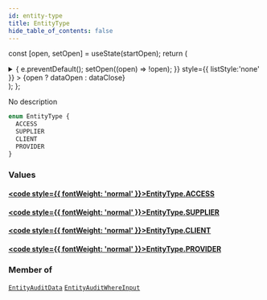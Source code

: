 ```yaml
---
id: entity-type
title: EntityType
hide_table_of_contents: false
---
```






const [open, setOpen] = useState(startOpen);
return (
<details {...(open ? { open: true } : {})} className="details" style={{ border:'none', boxShadow:'none', background:'var(--ifm-background-color)' }}>
<summary
onClick={(e) => {
e.preventDefault();
setOpen((open) => !open);
}}
style={{ listStyle:'none' }} >
{open ? dataOpen : dataClose}
</summary>
{open && children}
</details>
);
};

No description

```graphql
enum EntityType {
  ACCESS
  SUPPLIER
  CLIENT
  PROVIDER
}
```

### Values

#### [<code style={{ fontWeight: 'normal' }}>EntityType.<b>ACCESS</b></code>](#)

>

#### [<code style={{ fontWeight: 'normal' }}>EntityType.<b>SUPPLIER</b></code>](#)

>

#### [<code style={{ fontWeight: 'normal' }}>EntityType.<b>CLIENT</b></code>](#)

>

#### [<code style={{ fontWeight: 'normal' }}>EntityType.<b>PROVIDER</b></code>](#)

>

### Member of

[`EntityAuditData`](/api/objects/entity-audit-data) <Badge class="badge badge--secondary" text="object"/><Bullet />[`EntityAuditWhereInput`](/api/inputs/entity-audit-where-input) <Badge class="badge badge--secondary" text="input"/>
